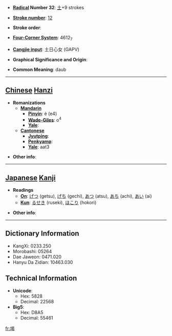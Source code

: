* '''[[Wiktionary:Chinese radical index| Radical]] Number 32''': [[Wiktionary:Chinese radical index 土|土]]+9 strokes

* '''[[Wiktionary:Chinese total strokes index|Stroke number]]''': [[Wiktionary:Chinese total strokes index 12|12]]

* '''Stroke order''': 

* '''[[Wiktionary:Chinese four corner index|Four-Corner System]]''': 4612<sub>7</sub>

* '''[[Wiktionary:Chinese Cangjie index|Cangjie input]]''': 土日心女 (GAPV)

* '''Graphical Significance and Origin''': 

* '''Common Meaning''': daub

----

== [[Chinese]] [[Hanzi]] ==

* '''Romanizations'''
** '''[[Mandarin]]'''
*** '''[[Pinyin]]''': è (e4)
*** '''[[Wade-Giles]]''': o<sup>4</sup>
*** '''[[Yale]]''': 
** '''[[Cantonese]]'''
*** '''[[Jyutping]]''':
*** '''[[Penkyamp]]''': 
*** '''[[Yale]]''': aat3

* '''Other info''': 

----

== [[Japanese]] [[Kanji]] ==

* '''Readings'''
** '''[[On]]''': [[げつ]] (getsu), [[げち]] (gechi), [[あつ]] (atsu), [[あち]] (achi), [[あい]] (ai)
** '''[[Kun]]''': [[るせき]] (ruseki), [[ほこり]] (hokori)

* '''Other info''':  

----

== Dictionary Information ==

* KangXi: 0233.250
* Morobashi: 05264
* Dae Jaweon: 0471.020
* Hanyu Da Zidian: 10463.030

== Technical Information ==

* '''Unicode''':
** Hex: 5828
** Decimal: 22568
* '''Big5''':
** Hex: D8A5
** Decimal: 55461

[[fr:堨]]